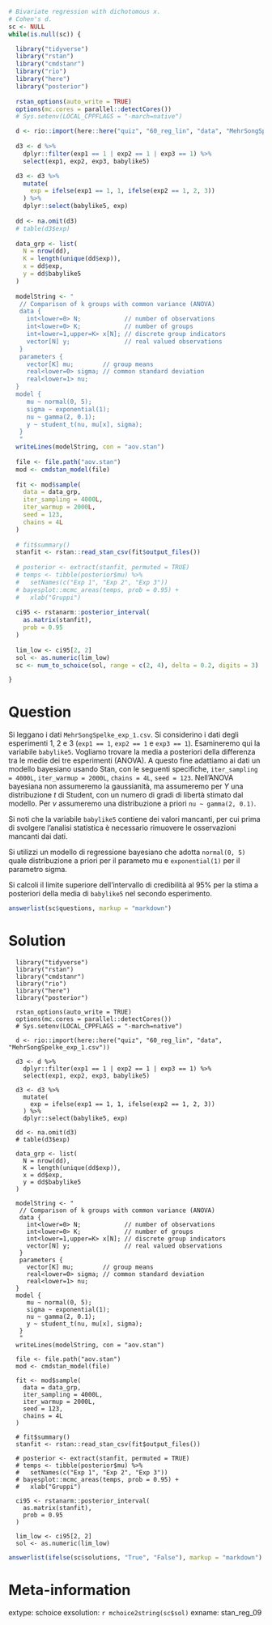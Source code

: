 ```r
# Bivariate regression with dichotomous x.
# Cohen's d.
sc <- NULL
while(is.null(sc)) {

  library("tidyverse")
  library("rstan")
  library("cmdstanr")
  library("rio")
  library("here")
  library("posterior")
  
  rstan_options(auto_write = TRUE) 
  options(mc.cores = parallel::detectCores()) 
  # Sys.setenv(LOCAL_CPPFLAGS = "-march=native") 

  d <- rio::import(here::here("quiz", "60_reg_lin", "data", "MehrSongSpelke_exp_1.csv"))
  
  d3 <- d %>% 
    dplyr::filter(exp1 == 1 | exp2 == 1 | exp3 == 1) %>% 
    select(exp1, exp2, exp3, babylike5)

  d3 <- d3 %>% 
    mutate(
      exp = ifelse(exp1 == 1, 1, ifelse(exp2 == 1, 2, 3))
    ) %>% 
    dplyr::select(babylike5, exp)
  
  dd <- na.omit(d3)
  # table(d3$exp)
  
  data_grp <- list(
    N = nrow(dd),
    K = length(unique(dd$exp)),
    x = dd$exp,
    y = dd$babylike5
  )
  
  modelString <- "
   // Comparison of k groups with common variance (ANOVA)
   data {
     int<lower=0> N;            // number of observations
     int<lower=0> K;            // number of groups
     int<lower=1,upper=K> x[N]; // discrete group indicators
     vector[N] y;               // real valued observations
   }
   parameters {
     vector[K] mu;        // group means
     real<lower=0> sigma; // common standard deviation
     real<lower=1> nu;
  }
  model {
     mu ~ normal(0, 5);
     sigma ~ exponential(1);
     nu ~ gamma(2, 0.1);
     y ~ student_t(nu, mu[x], sigma); 
   }
   "
  writeLines(modelString, con = "aov.stan")
  
  file <- file.path("aov.stan")
  mod <- cmdstan_model(file)
  
  fit <- mod$sample(
    data = data_grp,
    iter_sampling = 4000L,
    iter_warmup = 2000L,
    seed = 123,
    chains = 4L
  )
  
  # fit$summary()
  stanfit <- rstan::read_stan_csv(fit$output_files())
  
  # posterior <- extract(stanfit, permuted = TRUE)
  # temps <- tibble(posterior$mu) %>%
  #   setNames(c("Exp 1", "Exp 2", "Exp 3"))
  # bayesplot::mcmc_areas(temps, prob = 0.95) +
  #   xlab("Gruppi")
  
  ci95 <- rstanarm::posterior_interval(
    as.matrix(stanfit),
    prob = 0.95
  )
  
  lim_low <- ci95[2, 2]
  sol <- as.numeric(lim_low)
  sc <- num_to_schoice(sol, range = c(2, 4), delta = 0.2, digits = 3)

}
```

Question
========

Si leggano i dati `MehrSongSpelke_exp_1.csv`. Si considerino i dati degli esperimenti 1, 2 e 3 (`exp1 == 1`, `exp2 == 1` e `exp3 == 1`). Esamineremo qui la variabile `babylike5`. Vogliamo trovare la media a posteriori della differenza tra le medie dei tre esperimenti (ANOVA). A questo fine adattiamo ai dati un modello bayesiano usando Stan, con le seguenti specifiche, `iter_sampling = 4000L`, `iter_warmup = 2000L`, `chains = 4L`, `seed = 123`. Nell'ANOVA bayesiana non assumeremo la gaussianità, ma assumeremo per $Y$ una distribuzione $t$ di Student, con un numero di gradi di libertà stimato dal modello. Per $\nu$ assumeremo una distribuzione a priori `nu ~ gamma(2, 0.1)`.

Si noti che la variabile `babylike5` contiene dei valori mancanti, per cui prima di svolgere l'analisi statistica è necessario rimuovere le osservazioni mancanti dai dati.

Si utilizzi un modello di regressione bayesiano che adotta `normal(0, 5)` quale distribuzione a priori per il parameto mu e `exponential(1)` per il parametro sigma.

Si calcoli il limite superiore dell'intervallo di credibilità al 95% per la stima a posteriori della media di `babylike5` nel secondo esperimento.

```r
answerlist(sc$questions, markup = "markdown")
```

Solution
========

````
  library("tidyverse")
  library("rstan")
  library("cmdstanr")
  library("rio")
  library("here")
  library("posterior")
  
  rstan_options(auto_write = TRUE) 
  options(mc.cores = parallel::detectCores()) 
  # Sys.setenv(LOCAL_CPPFLAGS = "-march=native") 

  d <- rio::import(here::here("quiz", "60_reg_lin", "data", "MehrSongSpelke_exp_1.csv"))
  
  d3 <- d %>% 
    dplyr::filter(exp1 == 1 | exp2 == 1 | exp3 == 1) %>% 
    select(exp1, exp2, exp3, babylike5)

  d3 <- d3 %>% 
    mutate(
      exp = ifelse(exp1 == 1, 1, ifelse(exp2 == 1, 2, 3))
    ) %>% 
    dplyr::select(babylike5, exp)
  
  dd <- na.omit(d3)
  # table(d3$exp)
  
  data_grp <- list(
    N = nrow(dd),
    K = length(unique(dd$exp)),
    x = dd$exp,
    y = dd$babylike5
  )
  
  modelString <- "
   // Comparison of k groups with common variance (ANOVA)
   data {
     int<lower=0> N;            // number of observations
     int<lower=0> K;            // number of groups
     int<lower=1,upper=K> x[N]; // discrete group indicators
     vector[N] y;               // real valued observations
   }
   parameters {
     vector[K] mu;        // group means
     real<lower=0> sigma; // common standard deviation
     real<lower=1> nu;
  }
  model {
     mu ~ normal(0, 5);
     sigma ~ exponential(1);
     nu ~ gamma(2, 0.1);
     y ~ student_t(nu, mu[x], sigma); 
   }
   "
  writeLines(modelString, con = "aov.stan")
  
  file <- file.path("aov.stan")
  mod <- cmdstan_model(file)
  
  fit <- mod$sample(
    data = data_grp,
    iter_sampling = 4000L,
    iter_warmup = 2000L,
    seed = 123,
    chains = 4L
  )
  
  # fit$summary()
  stanfit <- rstan::read_stan_csv(fit$output_files())
  
  # posterior <- extract(stanfit, permuted = TRUE)
  # temps <- tibble(posterior$mu) %>%
  #   setNames(c("Exp 1", "Exp 2", "Exp 3"))
  # bayesplot::mcmc_areas(temps, prob = 0.95) +
  #   xlab("Gruppi")
  
  ci95 <- rstanarm::posterior_interval(
    as.matrix(stanfit),
    prob = 0.95
  )
  
  lim_low <- ci95[2, 2]
  sol <- as.numeric(lim_low)
````

```r
answerlist(ifelse(sc$solutions, "True", "False"), markup = "markdown")
```

Meta-information
================
extype: schoice
exsolution: `r mchoice2string(sc$sol)`
exname: stan_reg_09
